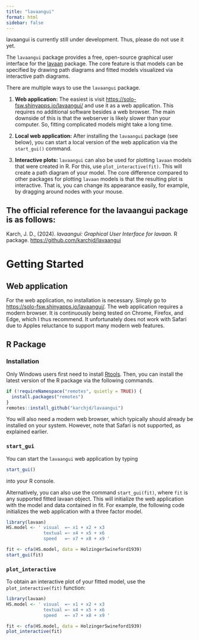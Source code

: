 ```yaml
---
title: "lavaangui"
format: html
sidebar: false
---
```


::: callout-important
lavaangui is currently still under development. Thus, please do not use it yet.
:::


The `lavaangui` package provides a free, open-source graphical user interface for the [lavaan](https://lavaan.org/) package. The core feature is that models can be specified by drawing path diagrams and fitted models visualized via interactive path diagrams.

There are multiple ways to use the `lavaangui` package.

1.  **Web application:** The easiest is visit <https://solo-fsw.shinyapps.io/lavaangui/> and use it as a web application. This requires no additional software besides a web browser. The main downside of this is that the webserver is likely slower than your computer. So, fitting complicated models might take a long time.

2. **Local web application:** After installing the  `lavaangui` package (see below), you can start a local version of the web application via the `start_gui()` command.

3. **Interactive plots:** `lavaangui` can also be used for plotting `lavaan` models that were created in R. For this, use `plot_interactive(fit)`. This will create a path diagram of your model. The core difference compared to other packages for plotting `lavaan` models is that the resulting plot is interactive. That is, you can change its appearance easily, for example, by dragging around nodes with your mouse.


::: callout-tip
# The official reference for the lavaangui package is as follows:
Karch, J. D., (2024). *lavaangui: Graphical User Interface  for lavaan.* R package. <https://github.com/karchjd/lavaangui>
:::

# Getting Started

## Web application

For the web application, no installation is necessary. Simply go to <https://solo-fsw.shinyapps.io/lavaangui/>. The web application requires a modern browser. It is continuously being tested on Chrome, Firefox, and Edge, which I thus recommend. It unfortunately does not work with Safari due to Apples reluctance to support many modern web features. 

## R Package

### Installation

Only Windows users first need to install [Rtools](https://cran.r-project.org/bin/windows/Rtools/){target="_blank"}. Then, you can install the latest version of the R package via the following commands.

```r
if (!requireNamespace("remotes", quietly = TRUE)) {
  install.packages("remotes")
}
remotes::install_github("karchjd/lavaangui")
```

You will also need a modern web browser, which typically should already be installed on your system. However, note that Safari is not supported, as explained earlier.

### `start_gui`

You can start the `lavaangui` web application by typing 

```r
start_gui()
```

into your R console.

Alternatively, you can also use the command `start_gui(fit)`, where `fit` is any supported fitted lavaan object. This will initialize the web application with the model and data contained in fit. For example, the following code initializes the web application with a three factor model.

```r
library(lavaan)
HS.model <- ' visual  =~ x1 + x2 + x3
              textual =~ x4 + x5 + x6
              speed   =~ x7 + x8 + x9 '

fit <- cfa(HS.model, data = HolzingerSwineford1939)
start_gui(fit)
```

### `plot_interactive`

To obtain an interactive plot of your fitted model, use the `plot_interactive(fit)` function:

```r
library(lavaan)
HS.model <- ' visual  =~ x1 + x2 + x3
              textual =~ x4 + x5 + x6
              speed   =~ x7 + x8 + x9 '

fit <- cfa(HS.model, data = HolzingerSwineford1939)
plot_interactive(fit)
```
